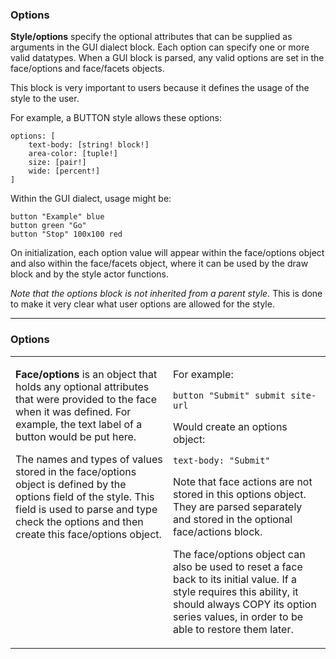 ===Options===

'''Style/options''' specify the optional attributes that can be supplied as arguments in the GUI dialect block. Each option can specify one or more valid datatypes. When a GUI block is parsed, any valid options are set in the face/options and face/facets objects.

This block is very important to users because it defines the usage of the style to the user. 

For example, a BUTTON style allows these options:

<pre>
options: [
    text-body: [string! block!]
    area-color: [tuple!]
    size: [pair!]
    wide: [percent!]
]
</pre>

Within the GUI dialect, usage might be:

<pre>
button "Example" blue
button green "Go"
button "Stop" 100x100 red
</pre>

On initialization, each option value will appear within the face/options object and also within the face/facets object, where it can be used by the draw block and by the style actor functions.

''Note that the options block is not inherited from a parent style.'' This is done to make it very clear what user options are allowed for the
style.
-------------------------------------------------------------------------
===Options===
<TABLE CELLPADDING=10 CELLSPACING=10><TR><TD WIDTH=50% VALIGN=TOP>
'''Face/options''' is an object that holds any optional attributes that were provided to the face when it was defined. For example, the text label of a button would be put here.

The names and types of values stored in the face/options object is defined by the options field of the style. This field is used to parse and type check the options and then create this face/options object.
</TD><TD VALIGN=TOP>
For example:

<pre>
button "Submit" submit site-url
</pre>

Would create an options object:

<pre>
text-body: "Submit"
</pre>

Note that face actions are not stored in this options object. They are parsed separately and stored in the optional face/actions block.

The face/options object can also be used to reset a face back to its initial value. If a style requires this ability, it should always COPY its option series values, in order to be able to restore them later.
</TD></TR></TABLE>